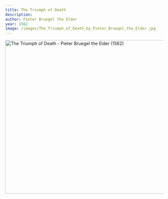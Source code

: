 ```yaml
---
title: The Triumph of Death
description:
author: Pieter Bruegel the Elder
year: 1562
image: /images/The_Triumph_of_Death_by_Pieter_Bruegel_the_Elder.jpg
---
```


<Image className="w-full" width="1080" height="489" src="/images/The_Triumph_of_Death_by_Pieter_Bruegel_the_Elder.jpg"
       alt="The Triumph of Death - Pieter Bruegel the Elder (1562)"
       caption="The Triumph of Death - Pieter Bruegel the Elder (1562)"/>
